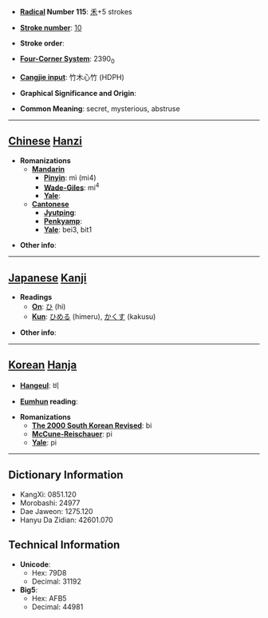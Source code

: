 * '''[[Wiktionary:Chinese radical index| Radical]] Number 115''': [[Wiktionary:Chinese radical index 禾|禾]]+5 strokes

* '''[[Wiktionary:Chinese total strokes index|Stroke number]]''': [[Wiktionary:Chinese total strokes index 10|10]]

* '''Stroke order''': 

* '''[[Wiktionary:Chinese four corner index|Four-Corner System]]''': 2390<sub>0</sub>

* '''[[Wiktionary:Chinese Cangjie index|Cangjie input]]''': 竹木心竹 (HDPH)

* '''Graphical Significance and Origin''': 

* '''Common Meaning''': secret, mysterious, abstruse

----

== [[Chinese]] [[Hanzi]] ==

* '''Romanizations'''
** '''[[Mandarin]]'''
*** '''[[Pinyin]]''': mì (mi4)
*** '''[[Wade-Giles]]''': mi<sup>4</sup>
*** '''[[Yale]]''': 
** '''[[Cantonese]]'''
*** '''[[Jyutping]]''':
*** '''[[Penkyamp]]''': 
*** '''[[Yale]]''': bei3, bit1

* '''Other info''': 

----

== [[Japanese]] [[Kanji]] ==

* '''Readings'''
** '''[[On]]''': [[ひ]] (hi)
** '''[[Kun]]''': [[ひめる]] (himeru), [[かくす]] (kakusu)

* '''Other info''':  

----

== [[Korean]] [[Hanja]] ==

* '''[[Hangeul]]''': 비

* '''[[Eumhun]] reading''': 

* '''Romanizations'''
** '''[[The 2000 South Korean Revised Romanization|The 2000 South Korean Revised]]''': bi
** '''[[McCune-Reischauer]]''': pi
** '''[[Yale]]''': pi

----

== Dictionary Information ==

* KangXi: 0851.120
* Morobashi: 24977
* Dae Jaweon: 1275.120
* Hanyu Da Zidian: 42601.070

== Technical Information ==

* '''Unicode''':
** Hex: 79D8
** Decimal: 31192
* '''Big5''':
** Hex: AFB5
** Decimal: 44981